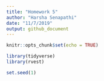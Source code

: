 ```yaml
---
title: "Homework 5"
author: "Harsha Senapathi"
date: "11/7/2019"
output: github_document
---
```


```r
knitr::opts_chunk$set(echo = TRUE)
```

```r
library(tidyverse)
library(rvest)

set.seed(1)
```

